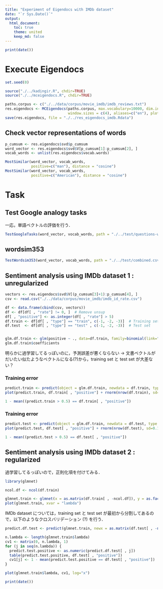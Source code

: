 ```yaml
---
title: "Experiment of Eigendocs with IMDb dataset"
date: "`r Sys.Date()`"
output:
  html_document:
    toc: true
    theme: united
    keep_md: false
---
```


```r
print(date())
```

# Execute Eigendocs
```r
set.seed(0)

source("./../kadingir.R", chdir=TRUE)
source("./../mceigendocs.R", chdir=TRUE)
```

```r
paths.corpus <- c("./../data/corpus/movie_imdb/imdb_reviews.txt")
res.eigendocs <- MCEigendocs(paths.corpus, max.vocabulary=10000, dim.internal=50,
                             window.sizes = c(4), aliases=c("en"), plot = TRUE)
save(res.eigendocs, file = "./../res_eigendocs_imdb.Rdata")
```

## Check vector representations of words
```r
p_cumsum <- res.eigendocs$svd$p_cumsum
word_vector <- res.eigendocs$svd$V[p_cumsum[1]:p_cumsum[2], ]
vocab_words <- unlist(res.eigendocs$vocab.words)

MostSimilar(word_vector, vocab_words,
            positive=c("man"), distance = "cosine")
MostSimilar(word_vector, vocab_words,
            positive=c("American"), distance = "cosine")
```

# Task
## Test Google analogy tasks

一応，単語ベクトルの評価を行う．

```r
TestGoogleTasks(word_vector, vocab_words, path = "./../test/questions-words.txt", n.cores = 10)
```

## wordsim353
```r
TestWordsim353(word_vector, vocab_words, path = "./../test/combined.csv")
```


## Sentiment analysis using IMDb dataset 1 : unregularized
```r
vectors <- res.eigendocs$svd$V[(p_cumsum[3]+1):p_cumsum[4], ]
csv <- read.csv("./../data/corpus/movie_imdb/imdb_id_rate.csv")

df <- data.frame(cbind(csv, vectors))
df <- df[df[ , "rate"] != 0, ]  # Remove unsup
df[ , "positive"] <- as.integer(df[ , "rate"] > 5)
df.train <- df[df[ , "type"] == "train", c(-1, -2, -3)]  # Training set
df.test  <- df[df[ , "type"] == "test" , c(-1, -2, -3)]  # Test set


glm.df.train <- glm(positive ~ ., data=df.train, family=binomial(link="logit"))
glm.df.train$coefficients
```

明らかに過学習してるっぽいのに，予測誤差が悪くならない
-> 文書ベクトルがだいたい似たようなベクトルになる(?)から，training set と test set が大差ない？

### Training error
```r
predict.train <- predict(object = glm.df.train, newdata = df.train, type = "response")
plot(predict.train, df.train[ , "positive"] + rnorm(nrow(df.train), sd=0.1), col=rgb(0, 0, 0, 0.1))
```

```r
1 - mean((predict.train > 0.5) == df.train[ , "positive"])
```

### Training error
```r
predict.test <- predict(object = glm.df.train, newdata = df.test, type = "response")
plot(predict.test, df.test[ , "positive"] + rnorm(nrow(df.test), sd=0.1), col=rgb(0, 0, 0, 0.1))
```

```r
1 - mean((predict.test > 0.5) == df.test[ , "positive"])
```


## Sentiment analysis using IMDb dataset 2 : regularized

過学習してるっぽいので，正則化項を付けてみる．

```r
library(glmnet)

ncol.df <- ncol(df.train)

glmnet.train <- glmnet(x = as.matrix(df.train[ , -ncol.df]), y = as.factor(df.train[ , ncol.df]), family = "binomial", alpha = 0.5)
plot(glmnet.train, xvar = "lambda")
```

IMDb dataset については，training set と test set が最初から分割してあるので，以下のようなクロスバリデーション (?) を行う．

```r
predict.df.test <- predict(glmnet.train, newx = as.matrix(df.test[ , -ncol(df.test)]), type="class")

n.lambda <- length(glmnet.train$lambda)
cv1 <- matrix(0, n.lambda, 1)
for (j in seq(n.lambda)) {
  predict.test.positive <- as.numeric(predict.df.test[ , j])
  table(predict.test.positive, df.test[ , "positive"])
  cv1[j] <- 1 - mean(predict.test.positive == df.test[ , "positive"])
}

plot(glmnet.train$lambda, cv1, log="x")
```

```r
print(date())
```